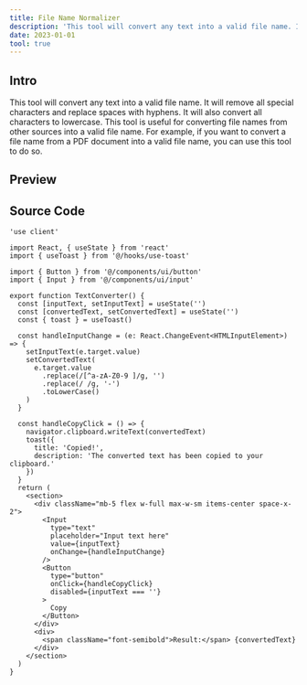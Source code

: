 ```yaml
---
title: File Name Normalizer
description: 'This tool will convert any text into a valid file name. It will remove all special characters and replace spaces with hyphens.'
date: 2023-01-01
tool: true
---
```


## Intro
This tool will convert any text into a valid file name. It will remove all special characters and replace spaces with hyphens. It will also convert all characters to lowercase. This tool is useful for converting file names from other sources into a valid file name. For example, if you want to convert a file name from a PDF document into a valid file name, you can use this tool to do so.

## Preview
<TextConverter />

## Source Code

```tsx showLineNumbers title="text-converter.tsx" {3} /appDir: true/
'use client'

import React, { useState } from 'react'
import { useToast } from '@/hooks/use-toast'

import { Button } from '@/components/ui/button'
import { Input } from '@/components/ui/input'

export function TextConverter() {
  const [inputText, setInputText] = useState('')
  const [convertedText, setConvertedText] = useState('')
  const { toast } = useToast()

  const handleInputChange = (e: React.ChangeEvent<HTMLInputElement>) => {
    setInputText(e.target.value)
    setConvertedText(
      e.target.value
        .replace(/[^a-zA-Z0-9 ]/g, '')
        .replace(/ /g, '-')
        .toLowerCase()
    )
  }

  const handleCopyClick = () => {
    navigator.clipboard.writeText(convertedText)
    toast({
      title: 'Copied!',
      description: 'The converted text has been copied to your clipboard.'
    })
  }
  return (
    <section>
      <div className="mb-5 flex w-full max-w-sm items-center space-x-2">
        <Input
          type="text"
          placeholder="Input text here"
          value={inputText}
          onChange={handleInputChange}
        />
        <Button
          type="button"
          onClick={handleCopyClick}
          disabled={inputText === ''}
        >
          Copy
        </Button>
      </div>
      <div>
        <span className="font-semibold">Result:</span> {convertedText}
      </div>
    </section>
  )
}

```
